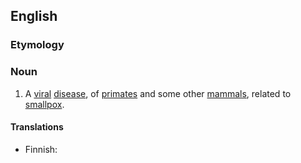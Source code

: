 ==English==

===Etymology===
{{compound|monkey|pox}}

===Noun===
{{wikipedia}}
{{en-noun|es}}

# {{disease}} A [[viral]] [[disease]], of [[primate]]s and some other [[mammal]]s, related to [[smallpox]].

====Translations====
{{trans-top|viral disease}}
* Finnish: {{t-|fi|apinarokko}}
{{trans-mid}}
{{trans-bottom}}